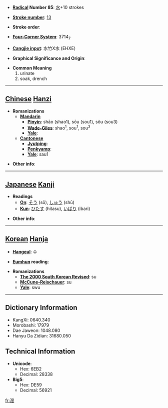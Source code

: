 * '''[[Wiktionary:Chinese radical index| Radical]] Number 85''': [[Wiktionary:Chinese radical index 水|水]]+10 strokes

* '''[[Wiktionary:Chinese total strokes index|Stroke number]]''': [[Wiktionary:Chinese total strokes index 13|13]]

* '''Stroke order''': 

* '''[[Wiktionary:Chinese four corner index|Four-Corner System]]''': 3714<sub>7</sub>

* '''[[Wiktionary:Chinese Cangjie index|Cangjie input]]''': 水竹X水 (EHXE)

* '''Graphical Significance and Origin''': 

* '''Common Meaning'''
*#urinate
*# soak, drench


----

== [[Chinese]] [[Hanzi]] ==

* '''Romanizations'''
** '''[[Mandarin]]'''
*** '''[[Pinyin]]''': shāo (shao1), sōu (sou1), sǒu (sou3)
*** '''[[Wade-Giles]]''': shao<sup>1</sup>, sou<sup>1</sup>, sou<sup>3</sup>
*** '''[[Yale]]''': 
** '''[[Cantonese]]'''
*** '''[[Jyutping]]''':
*** '''[[Penkyamp]]''': 
*** '''[[Yale]]''': sau1

* '''Other info''': 

----

== [[Japanese]] [[Kanji]] ==

* '''Readings'''
** '''[[On]]''': [[そう]] (sō), [[しゅう]] (shū)
** '''[[Kun]]''': [[ひたす]] (hitasu), [[いばり]] (ibari)

* '''Other info''':  

----

== [[Korean]] [[Hanja]] ==

* '''[[Hangeul]]''': 수

* '''[[Eumhun]] reading''': 

* '''Romanizations'''
** '''[[The 2000 South Korean Revised Romanization|The 2000 South Korean Revised]]''': su
** '''[[McCune-Reischauer]]''': su
** '''[[Yale]]''': swu

----

== Dictionary Information ==

* KangXi: 0640.340
* Morobashi: 17979
* Dae Jaweon: 1048.080
* Hanyu Da Zidian: 31680.050

== Technical Information ==

* '''Unicode''':
** Hex: 6EB2
** Decimal: 28338
* '''Big5''':
** Hex: DE59
** Decimal: 56921

[[fr:溲]]